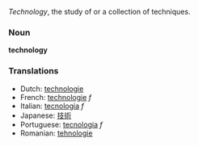 ''Technology'', the study of or a collection of techniques.

===Noun===
'''technology'''

===Translations===
*Dutch: [[technologie]]
*French: [[technologie]] ''f''
*Italian: [[tecnologia]] ''f''
*Japanese: [[技術]]
*Portuguese: [[tecnologia]] ''f''
*Romanian: [[tehnologie]]